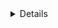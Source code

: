 <Details title="Before you begin: read security tips" opened={false}>

  When running Teleport in production, we recommend that you follow the
  practices below to avoid security incidents. These practices may differ from
  the examples used in this guide, which are intended for demo environments:

  - Avoid using `sudo` in production environments unless it's necessary.
  - Create new, non-root, users and use test instances for experimenting with Teleport.
  - Run Teleport's services as a non-root user unless required. Only the SSH
    Service requires root access. Note that you will need root permissions (or
    the `CAP_NET_BIND_SERVICE` capability) to make Teleport listen on a port
    numbered < `1024` (e.g. `443`).
  - Follow the "Principle of Least Privilege" (PoLP). Don't give users
    permissive roles when giving them more restrictive roles will do instead.
    For example, assign users the built-in `access,editor` roles.
  - When joining a Teleport agent to a cluster, save the invitation token to a
    file. Otherwise, the token will be visible when examining the `teleport`
    command that started the agent, e.g., via the `history` command on a
    compromised system.

</Details>
